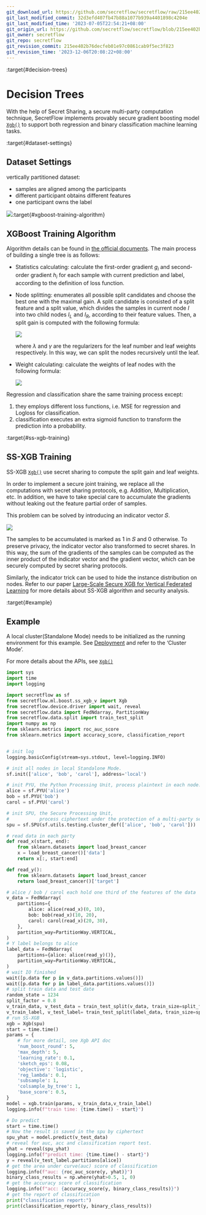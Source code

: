 ```yaml
---
git_download_url: https://github.com/secretflow/secretflow/raw/215ee402b76decfeb01e97c0861cab9f5ec3f823/docs/user_guide/mpc_ml/decision_tree.rst
git_last_modified_commit: 32d3efd407fb47b88a1077b939a4401898c4204e
git_last_modified_time: '2023-07-05T22:54:21+08:00'
git_origin_url: https://github.com/secretflow/secretflow/blob/215ee402b76decfeb01e97c0861cab9f5ec3f823/docs/user_guide/mpc_ml/decision_tree.rst
git_owner: secretflow
git_repo: secretflow
git_revision_commit: 215ee402b76decfeb01e97c0861cab9f5ec3f823
git_revision_time: '2023-12-06T20:08:22+08:00'
---
```


:target{#decision-trees}

# Decision Trees

With the help of Secret Sharing, a secure multi-party computation technique,
SecretFlow implements provably secure gradient boosting model
[`Xgb()`](../../source/secretflow.ml.boost.ml.boost.ss_xgb_v.mdx#secretflow.ml.boost.ss_xgb_v.model.Xgb "secretflow.ml.boost.ss_xgb_v.model.Xgb")
to support both regression and binary classification machine learning tasks.

:target{#dataset-settings}

## Dataset Settings

vertically partitioned dataset:

- samples are aligned among the participants
- different participant obtains different features
- one participant owns the label

![](../../_assets/v_dataset.png):target{#xgboost-training-algorithm}

## XGBoost Training Algorithm

Algorithm details can be found in [the official documents](https://xgboost.readthedocs.io/en/stable/tutorials/model.html).
The main process of building a single tree is as follows:

- Statistics calculating: calculate the first-order gradient <InlineMath>$g_{i}$</InlineMath> and second-order gradient <InlineMath>$h_{i}$</InlineMath>
  for each sample with current prediction and label, according to the definition of loss function.
- Node splitting: enumerates all possible split candidates and choose the best one with the maximal gain.
  A split candidate is consisted of a split feature and a split value, which divides the samples in current node
  <InlineMath>$I$</InlineMath> into two child nodes <InlineMath>$I_{L}$</InlineMath> and <InlineMath>$I_{R}$</InlineMath>, according to their feature values. Then, a split
  gain is computed with the following formula:

  ![](../../_assets/gain_formula.png)

  where <InlineMath>$\lambda$</InlineMath> and <InlineMath>$\gamma$</InlineMath> are the regularizers for the leaf number and leaf weights respectively.
  In this way, we can split the nodes recursively until the leaf.
- Weight calculating: calculate the weights of leaf nodes with the following formula:

  ![](../../_assets/weight_formula.png)

Regression and classification share the same training process except:

1. they employs different loss functions, i.e. MSE for regression and Logloss for classification.
2. classification executes an extra sigmoid function to transform the prediction into a probability.

:target{#ss-xgb-training}

## SS-XGB Training

SS-XGB [`Xgb()`](../../source/secretflow.ml.boost.ml.boost.ss_xgb_v.mdx#secretflow.ml.boost.ss_xgb_v.model.Xgb "secretflow.ml.boost.ss_xgb_v.model.Xgb") use secret sharing to compute the split gain and leaf weights.

In order to implement a secure joint training, we replace all the computations with secret sharing protocols,
e.g. Addition, Multiplication, etc. In addition, we have to take special care to accumulate the gradients
without leaking out the feature partial order of samples.

This problem can be solved by introducing an indicator vector 𝑆.

![](../../_assets/indicator_vecto.jpg)

The samples to be accumulated is marked as 1 in 𝑆 and 0 otherwise. To preserve privacy, the indicator vector also
transformed to secret shares. In this way, the sum of the gradients of the samples can be computed as the inner
product of the indicator vector and the gradient vector, which can be securely computed by secret sharing protocols.

Similarly, the indicator trick can be used to hide the instance distribution on nodes. Refer to our paper
[Large-Scale Secure XGB for Vertical Federated Learning](https://arxiv.org/pdf/2005.08479.pdf)
for more details about SS-XGB algorithm and security analysis.

:target{#example}

## Example

A local cluster(Standalone Mode) needs to be initialized as the running environment for this example.
See [Deployment](../../getting_started/deployment.html.mdx) and refer to the ‘Cluster Mode’.

For more details about the APIs, see [`Xgb()`](../../source/secretflow.ml.boost.ml.boost.ss_xgb_v.mdx#secretflow.ml.boost.ss_xgb_v.model.Xgb "secretflow.ml.boost.ss_xgb_v.model.Xgb")

```python
import sys
import time
import logging

import secretflow as sf
from secretflow.ml.boost.ss_xgb_v import Xgb
from secretflow.device.driver import wait, reveal
from secretflow.data import FedNdarray, PartitionWay
from secretflow.data.split import train_test_split
import numpy as np
from sklearn.metrics import roc_auc_score
from sklearn.metrics import accuracy_score, classification_report


# init log
logging.basicConfig(stream=sys.stdout, level=logging.INFO)

# init all nodes in local Standalone Mode.
sf.init(['alice', 'bob', 'carol'], address='local')

# init PYU, the Python Processing Unit, process plaintext in each node.
alice = sf.PYU('alice')
bob = sf.PYU('bob')
carol = sf.PYU('carol')

# init SPU, the Secure Processing Unit,
#           process ciphertext under the protection of a multi-party secure computing protocol
spu = sf.SPU(sf.utils.testing.cluster_def(['alice', 'bob', 'carol']))

# read data in each party
def read_x(start, end):
    from sklearn.datasets import load_breast_cancer
    x = load_breast_cancer()['data']
    return x[:, start:end]

def read_y():
    from sklearn.datasets import load_breast_cancer
    return load_breast_cancer()['target']

# alice / bob / carol each hold one third of the features of the data
v_data = FedNdarray(
    partitions={
        alice: alice(read_x)(0, 10),
        bob: bob(read_x)(10, 20),
        carol: carol(read_x)(20, 30),
    },
    partition_way=PartitionWay.VERTICAL,
)
# Y label belongs to alice
label_data = FedNdarray(
    partitions={alice: alice(read_y)()},
    partition_way=PartitionWay.VERTICAL,
)
# wait IO finished
wait([p.data for p in v_data.partitions.values()])
wait([p.data for p in label_data.partitions.values()])
# split train data and test date
random_state = 1234
split_factor = 0.8
v_train_data, v_test_data = train_test_split(v_data, train_size=split_factor, random_state=random_state)
v_train_label, v_test_label= train_test_split(label_data, train_size=split_factor, random_state=random_state)
# run SS-XGB
xgb = Xgb(spu)
start = time.time()
params = {
    # for more detail, see Xgb API doc
    'num_boost_round': 5,
    'max_depth': 5,
    'learning_rate': 0.1,
    'sketch_eps': 0.08,
    'objective': 'logistic',
    'reg_lambda': 0.1,
    'subsample': 1,
    'colsample_by_tree': 1,
    'base_score': 0.5,
}
model = xgb.train(params, v_train_data,v_train_label)
logging.info(f"train time: {time.time() - start}")

# Do predict
start = time.time()
# Now the result is saved in the spu by ciphertext
spu_yhat = model.predict(v_test_data)
# reveal for auc, acc and classification report test.
yhat = reveal(spu_yhat)
logging.info(f"predict time: {time.time() - start}")
y = reveal(v_test_label.partitions[alice])
# get the area under curve(auc) score of classification
logging.info(f"auc: {roc_auc_score(y, yhat)}")
binary_class_results = np.where(yhat>0.5, 1, 0)
# get the accuracy score of classification
logging.info(f"acc: {accuracy_score(y, binary_class_results)}")
# get the report of classification
print("classification report:")
print(classification_report(y, binary_class_results))
```
